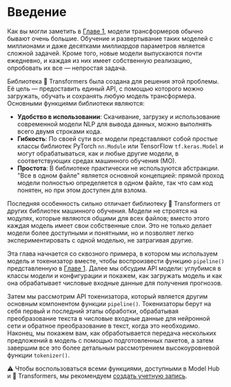 # Введение

Как вы могли заметить в [Главе 1](/course/chapter1), модели трансформеров обычно бывают очень большие. Обучение и развертывание таких моделей с миллионами и даже десятками *миллиардов* параметров является сложной задачей. Кроме того, новые модели выпускаются почти ежедневно, и каждая из них имеет собственную реализацию, опробовать их все — непростая задача.

Библиотека 🤗 Transformers была создана для решения этой проблемы. Её цель — предоставить единый API, с помощью которого можно загружать, обучать и сохранять любую модель трансформера. Основными функциями библиотеки являются:

- **Удобство в использовании**: Скачивание, загрузку и использование современной модели NLP для вывода данных, можно выполнять всего двумя строками кода.
- **Гибкость**: По своей сути все модели представляют собой простые классы библиотек PyTorch `nn.Module` или TensorFlow `tf.keras.Model` и могут обрабатываться, как и любые другие модели, в соответствующих средах машинного обучения (МО).
- **Простота**: В библиотеке практически не используются абстракции. "Все в одном файле" является основной концепцией: прямой проход модели полностью определяется в одном файле, так что сам код понятен, но при этом доступен для взлома.

Последняя особенность сильно отличает библиотеку 🤗 Transformers от других библиотек машинного обучения. Модели не строятся на модулях, которые являются общими для всех файлов; вместо этого каждая модель имеет свои собственные слои. Это не только делает модели более доступными и понятными, но и позволяет легко экспериментировать с одной моделью, не затрагивая другие.

Эта глава начнается со сквозного примера, в котором мы используем модель и токенизатор вместе, чтобы воспроизвести функцию `pipeline()` представленную в [Главе 1](/course/chapter1). Далее мы обсудим API модели: углубимся в классы модели и конфигурации и покажем, как загружать модель и как она обрабатывает числовые входные данные для получения прогнозов. 

Затем мы рассмотрим API токенизатора, который является другим основным компонентом функции `pipeline()`. Токенизаторы берут на себя первый и последний этапы обработки, обрабатывая преобразование текста в числовые входные данные для нейронной сети и обратное преобразование в текст, когда это необходимо. Наконец, мы покажем вам, как обработывается передача нескольких предложений в модель с помощью подготовленных пакетов, а затем завершим все это более детальным рассмотрением высокоуровневой функции `tokenizer()`.

<Tip>
⚠️ Чтобы воспользоваться всеми функциями, доступными в Model Hub и 🤗 Transformers, мы рекомендуем <a href="https://huggingface.co/join">создать учетную запись</a>.
</Tip>